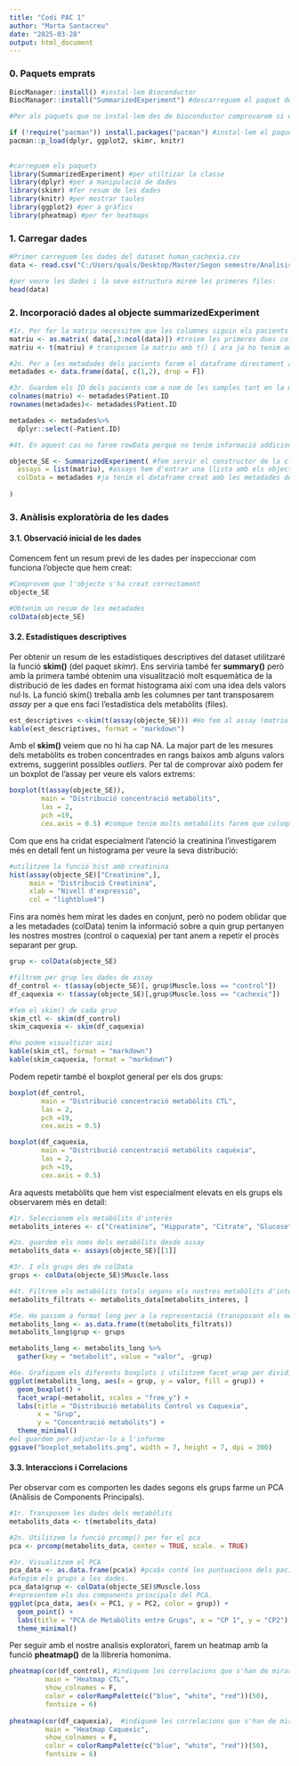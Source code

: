 ---
title: "Codi PAC 1"
author: "Marta Santacreu"
date: "2025-03-28"
output: html_document
---

### 0. Paquets emprats

```{r}
BiocManager::install() #instal·lem Bioconductor
BiocManager::install("SummarizedExperiment") #descarreguem el paquet de Bioconductor per poder utilizar l'objecte SummarizedExperiment

#Per als paquets que no instal·lem des de bioconductor comprovarem si els tenim prèviament i si no els instal·larem. Al llarg del codi si trobem que ens en falta un l'afegirem .

if (!require("pacman")) install.packages("pacman") #instal·lem el paquet pacman que ens ajudarà a comprovar si tenim o no els paquets i a instal·lar-los quan faltin. 
pacman::p_load(dplyr, ggplot2, skimr, knitr)
                                          
                                          
#carreguem els paquets
library(SummarizedExperiment) #per utiltizar la classe
library(dplyr) #per a manipulació de dades
library(skimr) #fer resum de les dades
library(knitr) #per mostrar taules
library(ggplot2) #per a gràfics 
library(pheatmap) #per fer heatmaps
```

### 1. Carregar dades

```{r}
#Primer carreguem les dades del dataset human_cachexia.csv
data <- read.csv("C:/Users/quals/Desktop/Master/Segon semestre/Analisis de dades omiques/PAC 1/dataset/human_cachexia.csv")

#per veure les dades i la seve estructura mirem les primeres files:
head(data)
```

### 2. Incorporació dades al objecte summarizedExperiment

```{r}

#1r. Per fer la matriu necessitem que les columnes siguin els pacients i les files els metabòlits:
matriu <- as.matrix( data[,3:ncol(data)]) #treiem les primeres dues columnes de metadades i guardem com a matriu utilitzant as.matrix. 
matriu <- t(matriu) # transposem la matriu amb t() i ara ja ho tenim amb el format que necessitem

#2n. Per a les metadades dels pacients farem el dataframe directament amb les primeres dues columnes, recordem que les columnes del assay han de coincidir amb les files de colData.
metadades <- data.frame(data[, c(1,2), drop = F])

#3r. Guardem els ID dels pacients com a nom de les samples tant en la matriu com en metadades i despres esborrem la columna de metadades per no tindré informació redundant
colnames(matriu) <- metadades$Patient.ID
rownames(metadades)<- metadades$Patient.ID

metadades <- metadades%>%
  dplyr::select(-Patient.ID)

#4t. En aquest cas no farem rowData perquè no tenim informació addicional de les features, per tant podem ja començar a crear l'objecte

objecte_SE <- SummarizedExperiment( #fem servir el constructor de la classe
  assays = list(matriu), #assays hem d'entrar una llista amb els objectes, en aquest cas nomes en tenim un però podriem tenir-ne més i s'haurien d'afegir en aquesta.
  colData = metadades #ja tenim el dataframe creat amb les metadades dels pacietns i ho guardem en colData
  
)
```

### 3. Anàlisis exploratòria de les dades

#### 3.1. Observació inicial de les dades

Comencem fent un resum previ de les dades per inspeccionar com funciona l'objecte que hem creat:

```{r}
#Comprovem que l'objecte s'ha creat correctament
objecte_SE

#Obtenim un resum de les metadades
colData(objecte_SE)

```

#### 3.2. Estadístiques descriptives

Per obtenir un resum de les estadístiques descriptives del dataset utilitzaré la funció **skim()** (del paquet *skimr*). Ens serviria també fer **summary()** però amb la primera també obtenim una visualització molt esquemàtica de la distribució de les dades en format histograma així com una idea dels valors nul·ls. La funció skim() treballa amb les columnes per tant transposarem *assay* per a que ens faci l'estadística dels metabòlits (files).

```{r}

est_descriptives <-skim(t(assay(objecte_SE))) #Ho fem al assay (matriu de dades)
kable(est_descriptives, format = "markdown")
```

Amb el **skim()** veiem que no hi ha cap NA. La major part de les mesures dels metabòlits es troben concentrades en rangs baixos amb alguns valors extrems, suggerint possibles *outliers.* Per tal de comprovar això podem fer un boxplot de l'assay per veure els valors extrems:

```{r}
boxplot(t(assay(objecte_SE)),
        main = "Distribució concentració metabòlits", 
        las = 2, 
        pch =19,
        cex.axis = 0.5) #comque tenim molts metabòlits farem que coloqui les etiquetes de l'eix X en vertical per facilitar la lectura i en reduirem la mida
```

Com que ens ha cridat especialment l'atenció la creatinina l'investigarem més en detall fent un histograma per veure la seva distribució:

```{r}
#utilitzem la funció hist amb creatinina
hist(assay(objecte_SE)["Creatinine",],
     main = "Distribució Creatinina",
     xlab = "Nivell d'expressió",
     col = "lightblue4")
```

Fins ara nomès hem mirat les dades en conjunt, però no podem oblidar que a les metadades (colData) tenim la informació sobre a quin grup pertanyen les nostres mostres (control o caquexia) per tant anem a repetir el procès separant per grup.

```{r}
grup <- colData(objecte_SE)

#filtrem per grup les dades de assay
df_control <- t(assay(objecte_SE)[, grup$Muscle.loss == "control"])
df_caquexia <- t(assay(objecte_SE)[,grup$Muscle.loss == "cachexic"])

#fem el skim() de cada gruo
skim_ctl <- skim(df_control)
skim_caquexia <- skim(df_caquexia)

#ho podem visualtizar així
kable(skim_ctl, format = "markdown")
kable(skim_caquexia, format = "markdown")
```

Podem repetir també el boxplot general per els dos grups:

```{r}
boxplot(df_control, 
        main = "Distribució concentració metabòlits CTL", 
        las = 2, 
        pch =19,
        cex.axis = 0.5)

boxplot(df_caquexia, 
        main = "Distribució concentració metabòlits caquèxia", 
        las = 2, 
        pch =19,
        cex.axis = 0.5)
```

Ara aquests metabòlits que hem vist especialment elevats en els grups els observarem més en detall:

```{r}

#1r. Seleccionem els metabòlits d'interès
metabolits_interes <- c("Creatinine", "Hippurate", "Citrate", "Glucose", "Glycine")

#2n. guardem els noms dels metabòlits desde assay
metabolits_data <- assays(objecte_SE)[[1]] 

#3r. I els grups des de colData
grups <- colData(objecte_SE)$Muscle.loss  

#4t. Filtrem els metabòlits totals segons els nostres metabòlits d'interès. 
metabolits_filtrats <- metabolits_data[metabolits_interes, ]

#5e. Ho passem a format long per a la representació (transposant els metabòlits filtrats i afegim la columna grup per poder-los separar).
metabolits_long <- as.data.frame(t(metabolits_filtrats))
metabolits_long$grup <- grups

metabolits_long <- metabolits_long %>%
  gather(key = "metabolit", value = "valor", -grup)

#6e. Grafiquem els diferents boxplots i utilitzem facet_wrap per dividir el gràfic en subgràfics (un per cada metabòlit) 
ggplot(metabolits_long, aes(x = grup, y = valor, fill = grup)) +
  geom_boxplot() +
  facet_wrap(~metabolit, scales = "free_y") + 
  labs(title = "Distribució metabòlits Control vs Caquexia",
       x = "Grup",
       y = "Concentració metabòlits") +
  theme_minimal()
#el guardem per adjuntar-lo a l'informe
ggsave("boxplot_metabolits.png", width = 7, height = 7, dpi = 300)
```

#### 3.3. Interaccions i  Correlacions

Per observar com es comporten les dades segons els grups farme un PCA (Anàlisis de Components Principals).

```{r}


#1r. Transposem les dades dels metabòlits 
metabolits_data <- t(metabolits_data)

#2n. Utilitzem la funció prcomp() per fer el pca
pca <- prcomp(metabolits_data, center = TRUE, scale. = TRUE)

#3r. Visualitzem el PCA
pca_data <- as.data.frame(pca$x) #pca$x conté les puntuacions dels pacients en l'espai dels components principals.
#afegim els grups a les dades. 
pca_data$grup <- colData(objecte_SE)$Muscle.loss
#representem els dos components principals del PCA. 
ggplot(pca_data, aes(x = PC1, y = PC2, color = grup)) +
  geom_point() +
  labs(title = "PCA de Metabòlits entre Grups", x = "CP 1", y = "CP2") +
  theme_minimal()


```

Per seguir amb el nostre analisis exploratori, farem un heatmap amb la funció **pheatmap()** de la llibreria homonima.

```{r}

pheatmap(cor(df_control), #indiquem les correlacions que s'han de mirar (en aquest cas el grup caquexia)
         main = "Heatmap CTL",
         show_colnames = F, 
         color = colorRampPalette(c("blue", "white", "red"))(50),
         fontsize = 6)
  
pheatmap(cor(df_caquexia),  #indiquem les correlacions que s'han de mirar (en aquest cas el grup control)
         main = "Heatmap Caquexic",
         show_colnames = F, 
         color = colorRampPalette(c("blue", "white", "red"))(50),
         fontsize = 6)
```
